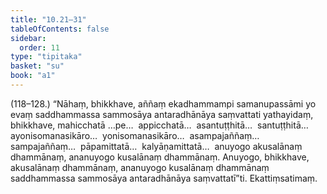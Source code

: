 ```yaml
---
title: "10.21–31"
tableOfContents: false
sidebar:
  order: 11
type: "tipitaka"
basket: "su"
book: "a1"
---
```



<DynamicBreadcrumb />

<Paragraph type="center" book="a1">
(118–128.)
</Paragraph>

<Paragraph number="231" book="a1">
“Nāhaṃ, bhikkhave, aññaṃ ekadhammampi samanupassāmi yo evaṃ saddhammassa sammosāya antaradhānāya saṃvattati yathayidaṃ, bhikkhave, mahicchatā …pe…  appicchatā…  asantuṭṭhitā…  santuṭṭhitā…  ayonisomanasikāro…  yonisomanasikāro…  asampajaññaṃ…  sampajaññaṃ…  pāpamittatā…  kalyāṇamittatā…  anuyogo akusalānaṃ dhammānaṃ, ananuyogo kusalānaṃ dhammānaṃ. Anuyogo, bhikkhave, akusalānaṃ dhammānaṃ, ananuyogo kusalānaṃ dhammānaṃ saddhammassa sammosāya antaradhānāya saṃvattatī”ti.

</Paragraph>

<Paragraph number="232" type="center" book="a1">
Ekattiṃsatimaṃ.
</Paragraph>